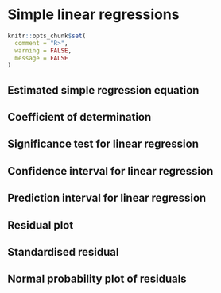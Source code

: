 # Simple linear regressions


```r
knitr::opts_chunk$set(
  comment = "R>", 
  warning = FALSE, 
  message = FALSE
)
```

## Estimated simple regression equation

## Coefficient of determination

## Significance test for linear regression

## Confidence interval for linear regression

## Prediction interval for linear regression

## Residual plot

## Standardised residual

## Normal probability plot of residuals

```r

```

